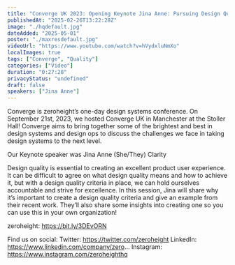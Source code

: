 ```yaml
---
title: "Converge UK 2023: Opening Keynote Jina Anne: Pursuing Design Quality"
publishedAt: "2025-02-26T13:22:28Z"
image: "./hqdefault.jpg"
dateAdded: "2025-05-01"
poster: "./maxresdefault.jpg"
videoUrl: "https://www.youtube.com/watch?v=hVydxluNmXo"
localImages: true
tags: ["Converge", "Quality"]
categories: ["Video"]
duration: "0:27:28"
privacyStatus: "undefined"
draft: false
speakers: ["Jina Anne"]
---
```

Converge is zeroheight’s one-day design systems conference. On September 21st, 2023, we hosted Converge UK in Manchester at the Stoller Hall! Converge aims to bring together some of the brightest and best in design systems and design ops to discuss the challenges we face in taking design systems to the next level.

Our Keynote speaker was Jina Anne (She/They) Clarity 

Design quality is essential to creating an excellent product user experience. It can be difficult to agree on what design quality means and how to achieve it, but with a design quality criteria in place, we can hold ourselves accountable and strive for excellence. In this session, Jina will share why it’s important to create a design quality criteria and give an example from their recent work. They’ll also share some insights into creating one so you can use this in your own organization!

zeroheight: https://bit.ly/3DEvORN

Find us on social:
Twitter: https://twitter.com/zeroheight
LinkedIn: https://www.linkedin.com/company/zero...
Instagram: https://www.instagram.com/zeroheighthq
